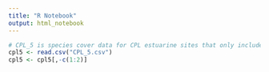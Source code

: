 ```yaml
---
title: "R Notebook"
output: html_notebook
---
```


```r
# CPL_5 is species cover data for CPL estuarine sites that only includes species that occured on 5% (16) or more of the plots.
cpl5 <- read.csv("CPL_5.csv")
cpl5 <- cpl5[,-c(1:2)]
```

